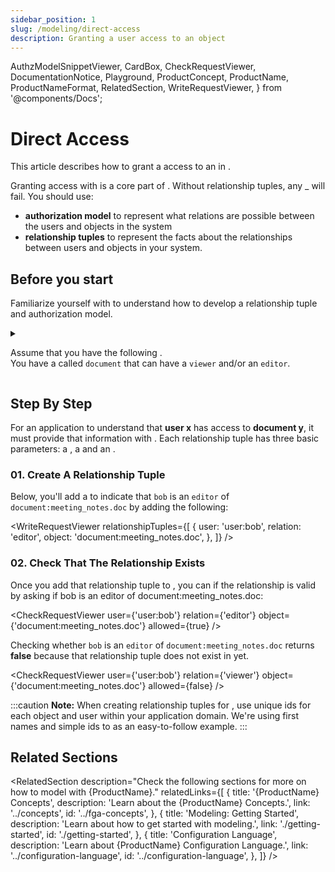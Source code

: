 ```yaml
---
sidebar_position: 1
slug: /modeling/direct-access
description: Granting a user access to an object
---
```


  AuthzModelSnippetViewer,
  CardBox,
  CheckRequestViewer,
  DocumentationNotice,
  Playground,
  ProductConcept,
  ProductName,
  ProductNameFormat,
  RelatedSection,
  WriteRequestViewer,
} from '@components/Docs';

# Direct Access

<DocumentationNotice />

This article describes how to grant a <ProductConcept section="what-is-a-user" linkName="user" /> access to an <ProductConcept section="what-is-an-object" linkName="object" /> in <ProductName format={ProductNameFormat.ProductLink}/>.

<CardBox title="When to use" appearance="filled">

Granting access with <ProductConcept section="what-is-a-relationship-tuple" linkName="relationship tuples" /> is a core part of <ProductName format={ProductNameFormat.ShortForm}/>. Without relationship tuples, any <ProductConcept section="what-is-a-check-request" linkName="checks" />_ will fail. You should use:

- **authorization model** to represent what relations are possible between the users and objects in the system
- **relationship tuples** to represent the facts about the relationships between users and objects in your system.

</CardBox>

## Before you start

Familiarize yourself with <ProductConcept/> to understand how to develop a relationship tuple and authorization model.

<details>
<summary>

Assume that you have the following <ProductConcept section="what-is-an-authorization-model" linkName="authorization model" />.<br />
You have a <ProductConcept section="what-is-a-type" linkName="type" /> called `document` that can have a `viewer` and/or an `editor`.

</summary>

<AuthzModelSnippetViewer
  configuration={{
    schema_version: '1.1',
    type_definitions: [
      {
        type: 'user',
      },
      {
        type: 'document',
        relations: {
          viewer: {
            this: {},
          },
          editor: {
            this: {},
          },
        },
        metadata: {
          relations: {
            viewer: { directly_related_user_types: [{ type: 'user' }] },
            editor: { directly_related_user_types: [{ type: 'user' }] },
          },
        },
      },
    ],
  }}
/>

<hr />

In addition, you will need to know the following:

### <ProductName format={ProductNameFormat.ShortForm}/> Concepts

- A <ProductConcept section="what-is-a-type" linkName="Type" />: a class of objects that have similar characteristics
- A <ProductConcept section="what-is-a-user" linkName="User" />: an entity in the system that can be related to an object
- A <ProductConcept section="what-is-a-relation" linkName="Relation" />: a string defined in the type definition of an authorization model that defines the possibility of a relationship between an object of the same type as the type definition and a user in the system
- An <ProductConcept section="what-is-an-object" linkName="Object" />: represents an entity in the system. Users' relationships to it can be define through relationship tuples and the authorization model
- A <ProductConcept section="what-is-a-relationship-tuple" linkName="Relationship Tuple" />: a grouping consisting of a user, a relation and an object stored in <ProductName format={ProductNameFormat.ShortForm}/>

</details>

<Playground />

## Step By Step

For an application to understand that **user x** has access to **document y**, it must provide <ProductName format={ProductNameFormat.LongForm}/> that information with <ProductConcept section="what-is-a-relationship-tuple" linkName="relationship tuples" />.
Each relationship tuple has three basic parameters: a **<ProductConcept section="what-is-a-user" linkName="user" />**, a **<ProductConcept section="what-is-a-relation" linkName="relation" />** and an **<ProductConcept section="what-is-an-object" linkName="object" />**.

### 01. Create A Relationship Tuple

Below, you'll add a **<ProductConcept section="what-is-a-relationship-tuple" linkName="relationship tuple" />** to indicate that `bob` is an `editor` of `document:meeting_notes.doc` by adding the following:

<WriteRequestViewer
  relationshipTuples={[
    {
      user: 'user:bob',
      relation: 'editor',
      object: 'document:meeting_notes.doc',
    },
  ]}
/>

### 02. Check That The Relationship Exists

Once you add that relationship tuple to <ProductName format={ProductNameFormat.ShortForm} />, you can <ProductConcept section="what-is-a-check-request" linkName="check" /> if the relationship is valid by asking if bob is an editor of document:meeting_notes.doc:

<CheckRequestViewer user={'user:bob'} relation={'editor'} object={'document:meeting_notes.doc'} allowed={true} />

Checking whether `bob` is an `editor` of `document:meeting_notes.doc` returns **false** because that relationship tuple does not exist in <ProductName format={ProductNameFormat.ShortForm}/> yet.

<CheckRequestViewer user={'user:bob'} relation={'viewer'} object={'document:meeting_notes.doc'} allowed={false} />

:::caution
**Note:** When creating relationship tuples for <ProductName format={ProductNameFormat.LongForm}/>, use unique ids for each object and user within your application domain. We're using first names and simple ids to as an easy-to-follow example.
:::

## Related Sections

<RelatedSection
  description="Check the following sections for more on how to model with {ProductName}."
  relatedLinks={[
    {
      title: '{ProductName} Concepts',
      description: 'Learn about the {ProductName} Concepts.',
      link: '../concepts',
      id: '../fga-concepts',
    },
    {
      title: 'Modeling: Getting Started',
      description: 'Learn about how to get started with modeling.',
      link: './getting-started',
      id: './getting-started',
    },
    {
      title: 'Configuration Language',
      description: 'Learn about {ProductName} Configuration Language.',
      link: '../configuration-language',
      id: '../configuration-language',
    },
  ]}
/>
